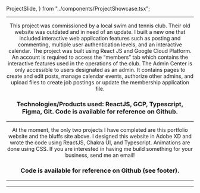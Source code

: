   ProjectSlide,
} from "../components/ProjectShowcase.tsx";

<Header title="Projects" />
<Box h="170px" />

---

<ProjectShowcase title="Bedford Bluffs" nodes={3} url="www.bedfordbluffs.com">
  <ProjectSlide photoURL="/images/bluffs1.png">
    This project was commissioned by a local swim and tennis club. Their old
    website was outdated and in need of an update. I built a new one that
    included interactive web application features such as posting and
    commenting, multiple user authentication levels, and an interactive
    calendar.
  </ProjectSlide>
  <ProjectSlide photoURL="/images/bluffs2.png">
    The project was built using React JS and Google Cloud Platform. An account
    is required to access the “members” tab which contains the interactive
    features used in the operations of the club.
  </ProjectSlide>
  <ProjectSlide photoURL="/images/bluffs3.png">
    The Admin Center is only accessible to users designated as an admin. It
    contains pages to create and edit posts, manage calendar events, authorize
    other admins, and upload files to create job postings or update the
    membership application file.
  </ProjectSlide>
</ProjectShowcase>

### Technologies/Products used: ReactJS, GCP, Typescript, Figma, Git. Code is available for reference on Github.

---

<ProjectShowcase title="Portfolio" nodes={1}>
  <ProjectSlide photoURL="/images/portfolio.png" solo>
    At the moment, the only two projects I have completed are this portfolio
    website and the bluffs site above. I designed this website in Adobe XD and
    wrote the code using ReactJS, Chakra UI, and Typescript. Animations are done
    using CSS. If you are interested in having me build something for your
    business, send me an email!
  </ProjectSlide>
</ProjectShowcase>

### Code is available for reference on Github (see footer).

---

---
